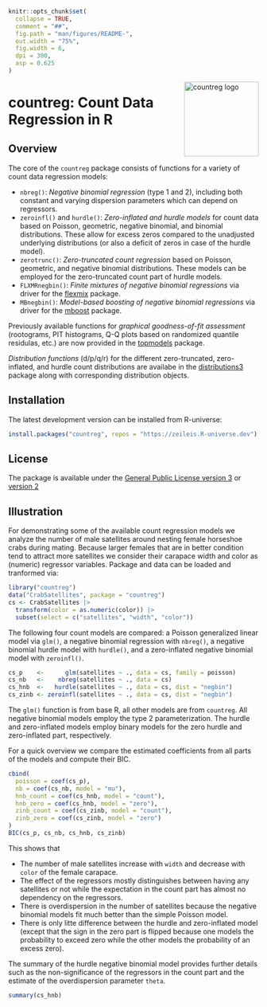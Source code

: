 <!-- README.md is generated from README.qmd via: quarto render README.qmd --to gfm -->

```r
knitr::opts_chunk$set(
  collapse = TRUE,
  comment = "##",
  fig.path = "man/figures/README-",
  out.width = "75%",
  fig.width = 6,
  dpi = 300,
  asp = 0.625
)
```

<img src="https://topmodels.R-Forge.R-project.org/countreg/countreg.png" align="right" alt="countreg logo" width="150" />

# countreg: Count Data Regression in R

## Overview

The core of the `countreg` package consists of functions for a variety of count data
regression models:

* `nbreg()`: _Negative binomial regression_ (type 1 and 2), including both constant and
  varying dispersion parameters which can depend on regressors.
* `zeroinfl()` and `hurdle()`: _Zero-inflated and hurdle models_ for count data
  based on Poisson, geometric, negative binomial, and binomial distributions. These allow
  for excess zeros compared to the unadjusted underlying distributions (or also a deficit
  of zeros in case of the hurdle model).
* `zerotrunc()`: _Zero-truncated count regression_ based on Poisson, geometric, and
  negative binomial distributions. These models can be employed for the zero-truncated
  count part of hurdle models.
* `FLXMRnegbin()`: _Finite mixtures of negative binomial regressions_ via driver
  for the [flexmix](https://CRAN.R-project.org/package=flexmix) package.
* `MBnegbin()`: _Model-based boosting of negative binomial regressions_ via driver
  for the [mboost](https://CRAN.R-project.org/package=mboost) package.

Previously available functions for _graphical goodness-of-fit assessment_ (rootograms,
PIT histograms, Q-Q plots based on randomized quantile residulas, etc.) are now provided
in the [topmodels](https://topmodels.R-Forge.R-project.org) package.

_Distribution functions_ (d/p/q/r) for the different zero-truncated, zero-inflated, and
hurdle count distributions are availabe in the
[distributions3](https://alexpghayes.github.io/distributions3/) package along with
corresponding distribution objects.


## Installation

The latest development version can be installed from R-universe:

``` r
install.packages("countreg", repos = "https://zeileis.R-universe.dev")
```


## License

The package is available under the
[General Public License version 3](https://www.gnu.org/licenses/gpl-3.0.html)
or [version 2](https://www.gnu.org/licenses/old-licenses/gpl-2.0.html)


## Illustration

For demonstrating some of the available count regression models we analyze
the number of male satellites around nesting female horseshoe crabs during mating.
Because larger females that are in better condition tend to attract more satellites
we consider their carapace width and color as (numeric) regressor variables.
Package and data can be loaded and tranformed via:

```r
library("countreg")
data("CrabSatellites", package = "countreg")
cs <- CrabSatellites |>
  transform(color = as.numeric(color)) |>
  subset(select = c("satellites", "width", "color"))
```

The following four count models are compared: a Poisson generalized linear model
via `glm()`, a negative binomial regression with `nbreg()`,
a negative binomial hurdle model with `hurdle()`, and a zero-inflated negative
binomial model with `zeroinfl()`.

```r
cs_p    <-      glm(satellites ~ ., data = cs, family = poisson)
cs_nb   <-    nbreg(satellites ~ ., data = cs)
cs_hnb  <-   hurdle(satellites ~ ., data = cs, dist = "negbin")
cs_zinb <- zeroinfl(satellites ~ ., data = cs, dist = "negbin")
```

The `glm()` function is from base R, all other models are from `countreg`.
All negative binomial models employ the type 2 parameterization. The
hurdle and zero-inflated models employ binary models for the zero hurdle
and zero-inflated part, respectively.

For a quick overview we compare the estimated coefficients from all
parts of the models and compute their BIC.

```r
cbind(
  poisson = coef(cs_p),
  nb = coef(cs_nb, model = "mu"),
  hnb_count = coef(cs_hnb, model = "count"),
  hnb_zero = coef(cs_hnb, model = "zero"),
  zinb_count = coef(cs_zinb, model = "count"),
  zinb_zero = coef(cs_zinb, model = "zero")
)
BIC(cs_p, cs_nb, cs_hnb, cs_zinb)
```

This shows that

* The number of male satellites increase with `width` and
  decrease with `color` of the female carapace.
* The effect of the regressors mostly distinguishes between
  having any satellites or not while the expectation in the
  count part has almost no dependency on the regressors.
* There is overdispersion in the number of satellites because
  the negative binomial models fit much better than the simple
  Poisson model.
* There is only litte difference between the hurdle and zero-inflated
  model (except that the sign in the zero part is flipped because
  one models the probability to exceed zero while the other models
  the probability of an excess zero).

The summary of the hurdle negative binomial model provides
further details such as the non-significance of the regressors in
the count part and the estimate of the overdispersion parameter
`theta`.

```r
summary(cs_hnb)
```

